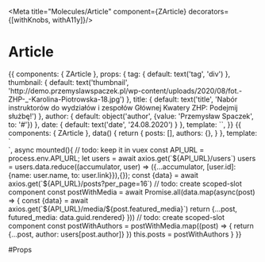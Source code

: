 
<Meta title="Molecules/Article" component={ZArticle} decorators={[withKnobs, withA11y]}/>

# Article

<Preview>
  <Story name="Common">
    {{
        components: { ZArticle },
        props: {
          tag: {
            default: text('tag', 'div')
          },
          thumbnail: {
            default: text('thumbnail', 'http://demo.przemyslawspaczek.pl/wp-content/uploads/2020/08/fot.-ZHP-_-Karolina-Piotrowska-18.jpg')
          },
          title: {
            default: text('title', 'Nabór instruktorów do wydziałów i zespołów Głównej Kwatery ZHP: Podejmij służbę!')
          },
          author: {
            default: object('author', {value: 'Przemysław Spaczek', to: '#'})
          },
          date: {
            default: text('date', '24.08.2020')
          }
        },
        template: `<ZArticle
          :thumbnail="thumbnail"
          :title="title"
          to="https://zhp.pl"
          :author="author"
          :date="date"
          style="width: 250px"
        />`,
    }}
  </Story>
</Preview>

<Preview>
  <Story name="Grid">
    {{
        components: { ZArticle },
        data() {
          return {
            posts: [],
            authors: {},
          }
        },
        template: `<div style="display: grid; grid-template-columns: repeat(4, 1fr); column-gap: 20px; row-gap: 20px; max-width: 1071px; margin: 0 auto">
          <ZArticle
            v-for="(post, index) in posts"
            :key="post.id"
            :thumbnail="post.futured_media"
            :title="post.title.rendered"
            :to="post.link"
            :author="post.author"
            :sticky="post.sticky"
            :date="post.date"
            :class="{'z-article--highlighted': post.sticky, 'z-article--primary': index === 0}"
          />
        </div>`,
      async mounted(){
        // todo: keep it in vuex
        const API_URL = process.env.API_URL;
        let users = await axios.get(`${API_URL}/users`)
        users = users.data.reduce((accumulator, user) => ({...accumulator, [user.id]: {name: user.name, to: user.link}}),{});
        const {data} =  await axios.get(`${API_URL}/posts?per_page=16`)
        // todo: create scoped-slot component
        const postWithMedia = await Promise.all(data.map(async(post) => {
          const {data} = await axios.get(`${API_URL}/media/${post.featured_media}`)
          return {...post, futured_media: data.guid.rendered}
        }))
        // todo: create scoped-slot component
        const postWithAuthors = postWithMedia.map((post) => {
          return {...post, author: users[post.author]}
        })
        this.posts = postWithAuthors
      }
    }}
  </Story>
</Preview>

#Props

<Props of={ZArticle} />
